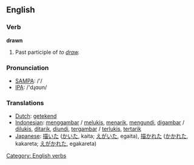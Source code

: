 ==English==

=== Verb ===
'''drawn'''
# Past participle of ''to [[draw]].''

=== Pronunciation ===
*[[w:SAMPA|SAMPA]]: /'/
*[[w:IPA|IPA]]: /'dɻɑʊn/

=== Translations ===
*[[Dutch]]: [[getekend]]
*[[Indonesian]]: [[gambar|menggambar]] / [[lukis|melukis]], [[tarik|menarik]], [[undi|mengundi]], [[gambar|digambar]] / [[lukis|dilukis]], [[tarik|ditarik]], [[undi|diundi]], [[gambar|tergambar]] / [[lukis|terlukis]], [[tarik|tertarik]]
*[[Japanese]]: [[描いた]] ([[かいた]], kaita; [[えがいた]], egaita), [[描かれた]] ([[かかれた]], kakareta; [[えがかれた]], egakareta)

[[Category: English verbs]]